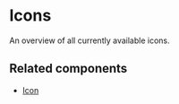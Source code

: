 
<Meta title="Docs/Assets/Icons" />

<StatusBadge reason="The set of available icons will change." />

# Icons

An overview of all currently available icons.

<AmsterdamIconGallery />

## Related components

- [Icon](/docs/components-media-icon--docs)
